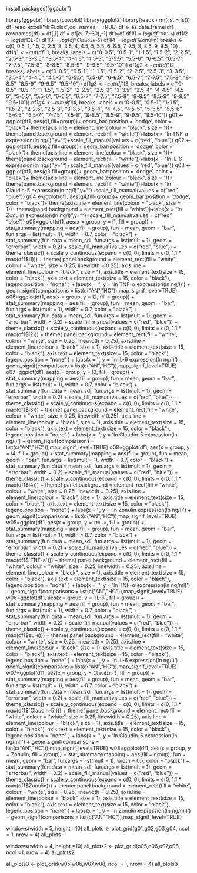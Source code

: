 install.packages("ggpubr")

library(ggpubr)
library(cowplot)
library(ggplot2)
library(readxl)
rm(list = ls())
df=read_excel("蛋白.xlsx",col_names = TRUE)
df <- as.data.frame(df)
rownames(df) = df[,1]
df = df[c(-7,-60),-1]
df1=df
df1$l1=log(df1$`TNF-a`)
df1$l2=log(df1$`IL-6`)
df1$l3=log(df1$`Claudin-5`)
df1$l4=log(df1$Zonulin)
breaks <- c(0, 0.5, 1, 1.5, 2, 2.5, 3, 3.5, 4, 4.5, 5, 5.5, 6, 6.5, 7, 7.5, 8, 8.5, 9, 9.5, 10)
df1$g1 <- cut(df1$l1, breaks, labels = c("0-0.5", "0.5-1", "1-1.5", "1.5-2", "2-2.5", "2.5-3", "3-3.5", "3.5-4", "4-4.5", "4.5-5", "5-5.5", "5.5-6", "6-6.5", "6.5-7", "7-7.5", "7.5-8", "8-8.5", "8.5-9", "9-9.5", "9.5-10"))
df1$g2 <- cut(df1$l2, breaks, labels = c("0-0.5", "0.5-1", "1-1.5", "1.5-2", "2-2.5", "2.5-3", "3-3.5", "3.5-4", "4-4.5", "4.5-5", "5-5.5", "5.5-6", "6-6.5", "6.5-7", "7-7.5", "7.5-8", "8-8.5", "8.5-9", "9-9.5", "9.5-10"))
df1$g3 <- cut(df1$l3, breaks, labels = c("0-0.5", "0.5-1", "1-1.5", "1.5-2", "2-2.5", "2.5-3", "3-3.5", "3.5-4", "4-4.5", "4.5-5", "5-5.5", "5.5-6", "6-6.5", "6.5-7", "7-7.5", "7.5-8", "8-8.5", "8.5-9", "9-9.5", "9.5-10"))
df1$g4 <- cut(df1$l4, breaks, labels = c("0-0.5", "0.5-1", "1-1.5", "1.5-2", "2-2.5", "2.5-3", "3-3.5", "3.5-4", "4-4.5", "4.5-5", "5-5.5", "5.5-6", "6-6.5", "6.5-7", "7-7.5", "7.5-8", "8-8.5", "8.5-9", "9-9.5", "9.5-10"))
g01 <-ggplot(df1, aes(g1,fill=group))+
geom_bar(position = 'dodge', color = "black")+
theme(axis.line = element_line(colour = "black", size = 1))+ 
theme(panel.background = element_rect(fill = "white"))+labs(x = "ln TNF-a expression(ln ng/l)",y="")+scale_fill_manual(values = c("red", "blue")) 
g02 <-ggplot(df1, aes(g2,fill=group))+
geom_bar(position = 'dodge', color = "black")+
theme(axis.line = element_line(colour = "black", size = 1))+ 
theme(panel.background = element_rect(fill = "white"))+labs(x = "ln IL-6 expression(ln ng/l)",y="")+scale_fill_manual(values = c("red", "blue")) 
g03 <-ggplot(df1, aes(g3,fill=group))+
geom_bar(position = 'dodge', color = "black")+
theme(axis.line = element_line(colour = "black", size = 1))+ 
theme(panel.background = element_rect(fill = "white"))+labs(x = "ln Claudin-5 expression(ln ng/l)",y="")+scale_fill_manual(values = c("red", "blue")) 
g04 <-ggplot(df1, aes(g4,fill=group))+
geom_bar(position = 'dodge', color = "black")+
theme(axis.line = element_line(colour = "black", size = 1))+ 
theme(panel.background = element_rect(fill = "white"))+labs(x = "ln Zonulin expression(ln ng/l)",y="")+scale_fill_manual(values = c("red", "blue")) 
o05=ggplot(df1, aes(x = group, y = l1, fill = group)) +
  stat_summary(mapping = aes(fill = group), fun = mean, geom = "bar", fun.args = list(mult = 1), width = 0.7, color = "black") +
  stat_summary(fun.data = mean_sdl, fun.args = list(mult = 1), geom = "errorbar", width = 0.2) +
  scale_fill_manual(values = c("red", "blue")) +
  theme_classic() +
  scale_y_continuous(expand = c(0, 0), limits = c(0, 1.1 * max(df1$l1))) +
  theme(
    panel.background = element_rect(fill = "white", colour = "white", size = 0.25, linewidth = 0.25),
    axis.line = element_line(colour = "black", size = 1),
    axis.title = element_text(size = 15, color = "black"),
    axis.text = element_text(size = 15, color = "black"),
    legend.position = "none"
  ) +
  labs(x = '', y = 'ln TNF-α expression(ln ng/l)') +
  geom_signif(comparisons = list(c("AN","HC")),map_signif_level=TRUE)
o06=ggplot(df1, aes(x = group, y = l2, fill = group)) +
  stat_summary(mapping = aes(fill = group), fun = mean, geom = "bar", fun.args = list(mult = 1), width = 0.7, color = "black") +
  stat_summary(fun.data = mean_sdl, fun.args = list(mult = 1), geom = "errorbar", width = 0.2) +
  scale_fill_manual(values = c("red", "blue")) +
  theme_classic() +
  scale_y_continuous(expand = c(0, 0), limits = c(0, 1.1 * max(df1$l2))) +
  theme(
    panel.background = element_rect(fill = "white", colour = "white", size = 0.25, linewidth = 0.25),
    axis.line = element_line(colour = "black", size = 1),
    axis.title = element_text(size = 15, color = "black"),
    axis.text = element_text(size = 15, color = "black"),
    legend.position = "none"
  ) +
  labs(x = '', y = 'ln IL-6 expression(ln ng/l)') +
  geom_signif(comparisons = list(c("AN","HC")),map_signif_level=TRUE) 
  o07=ggplot(df1, aes(x = group, y = l3, fill = group)) +
  stat_summary(mapping = aes(fill = group), fun = mean, geom = "bar", fun.args = list(mult = 1), width = 0.7, color = "black") +
  stat_summary(fun.data = mean_sdl, fun.args = list(mult = 1), geom = "errorbar", width = 0.2) +
  scale_fill_manual(values = c("red", "blue")) +
  theme_classic() +
  scale_y_continuous(expand = c(0, 0), limits = c(0, 1.1 * max(df1$l3))) + theme(
    panel.background = element_rect(fill = "white", colour = "white", size = 0.25, linewidth = 0.25),
    axis.line = element_line(colour = "black", size = 1),
    axis.title = element_text(size = 15, color = "black"),
    axis.text = element_text(size = 15, color = "black"),
    legend.position = "none"
  ) +
  labs(x = '', y = 'ln Claudin-5 expression(ln ng/l)') +
  geom_signif(comparisons = list(c("AN","HC")),map_signif_level=TRUE)
   o08=ggplot(df1, aes(x = group, y = l4, fill = group)) +
  stat_summary(mapping = aes(fill = group), fun = mean, geom = "bar", fun.args = list(mult = 1), width = 0.7, color = "black") +
  stat_summary(fun.data = mean_sdl, fun.args = list(mult = 1), geom = "errorbar", width = 0.2) +
  scale_fill_manual(values = c("red", "blue")) +
  theme_classic() +
  scale_y_continuous(expand = c(0, 0), limits = c(0, 1.1 * max(df1$l4))) +
  theme(
    panel.background = element_rect(fill = "white", colour = "white", size = 0.25, linewidth = 0.25),
    axis.line = element_line(colour = "black", size = 1),
    axis.title = element_text(size = 15, color = "black"),
    axis.text = element_text(size = 15, color = "black"),
    legend.position = "none"
  ) +
  labs(x = '', y = 'ln Zonulin expression(ln ng/l)') +
  geom_signif(comparisons = list(c("AN","HC")),map_signif_level=TRUE)
w05=ggplot(df1, aes(x = group, y = `TNF-a`, fill = group)) +
  stat_summary(mapping = aes(fill = group), fun = mean, geom = "bar", fun.args = list(mult = 1), width = 0.7, color = "black") +
  stat_summary(fun.data = mean_sdl, fun.args = list(mult = 1), geom = "errorbar", width = 0.2) +
  scale_fill_manual(values = c("red", "blue")) +
  theme_classic() +
  scale_y_continuous(expand = c(0, 0), limits = c(0, 1.1 * max(df1$`TNF-a`))) +
  theme(
    panel.background = element_rect(fill = "white", colour = "white", size = 0.25, linewidth = 0.25),
    axis.line = element_line(colour = "black", size = 1),
    axis.title = element_text(size = 15, color = "black"),
    axis.text = element_text(size = 15, color = "black"),
    legend.position = "none"
  ) +
  labs(x = '', y = 'ln TNF-α expression(ln ng/ml)') +
  geom_signif(comparisons = list(c("AN","HC")),map_signif_level=TRUE)
w06=ggplot(df1, aes(x = group, y = `IL-6`, fill = group)) +
  stat_summary(mapping = aes(fill = group), fun = mean, geom = "bar", fun.args = list(mult = 1), width = 0.7, color = "black") +
  stat_summary(fun.data = mean_sdl, fun.args = list(mult = 1), geom = "errorbar", width = 0.2) +
  scale_fill_manual(values = c("red", "blue")) +
  theme_classic() +
  scale_y_continuous(expand = c(0, 0), limits = c(0, 1.1 * max(df1$`IL-6`))) +
  theme(
    panel.background = element_rect(fill = "white", colour = "white", size = 0.25, linewidth = 0.25),
    axis.line = element_line(colour = "black", size = 1),
    axis.title = element_text(size = 15, color = "black"),
    axis.text = element_text(size = 15, color = "black"),
    legend.position = "none"
  ) +
  labs(x = '', y = 'ln IL-6 expression(ln ng/l)') +
  geom_signif(comparisons = list(c("AN","HC")),map_signif_level=TRUE) 
w07=ggplot(df1, aes(x = group, y = `Claudin-5`, fill = group)) +
  stat_summary(mapping = aes(fill = group), fun = mean, geom = "bar", fun.args = list(mult = 1), width = 0.7, color = "black") +
  stat_summary(fun.data = mean_sdl, fun.args = list(mult = 1), geom = "errorbar", width = 0.2) +
  scale_fill_manual(values = c("red", "blue")) +
  theme_classic() +
  scale_y_continuous(expand = c(0, 0), limits = c(0, 1.1 * max(df1$`Claudin-5`))) + theme(
    panel.background = element_rect(fill = "white", colour = "white", size = 0.25, linewidth = 0.25),
    axis.line = element_line(colour = "black", size = 1),
    axis.title = element_text(size = 15, color = "black"),
    axis.text = element_text(size = 15, color = "black"),
    legend.position = "none"
  ) +
  labs(x = '', y = 'ln Claudin-5 expression(ln ng/ml)') +
  geom_signif(comparisons = list(c("AN","HC")),map_signif_level=TRUE)
w08=ggplot(df1, aes(x = group, y = Zonulin, fill = group)) +
  stat_summary(mapping = aes(fill = group), fun = mean, geom = "bar", fun.args = list(mult = 1), width = 0.7, color = "black") +
  stat_summary(fun.data = mean_sdl, fun.args = list(mult = 1), geom = "errorbar", width = 0.2) +
  scale_fill_manual(values = c("red", "blue")) +
  theme_classic() +
  scale_y_continuous(expand = c(0, 0), limits = c(0, 1.1 * max(df1$Zonulin))) +
  theme(
    panel.background = element_rect(fill = "white", colour = "white", size = 0.25, linewidth = 0.25),
    axis.line = element_line(colour = "black", size = 1),
    axis.title = element_text(size = 15, color = "black"),
    axis.text = element_text(size = 15, color = "black"),
    legend.position = "none"
  ) +
  labs(x = '', y = 'ln Zonulin expression(ln ng/ml)') +
  geom_signif(comparisons = list(c("AN","HC")),map_signif_level=TRUE)

windows(width = 5, height =10)
all_plots <- plot_grid(g01,g02,g03,g04, ncol = 1, nrow = 4)
all_plots  

windows(width = 4, height =10)
all_plots2 <- plot_grid(o05,o06,o07,o08, ncol =1, nrow = 4)
all_plots2   

all_plots3 <- plot_grid(w05,w06,w07,w08, ncol = 1, nrow = 4)
all_plots3
  
